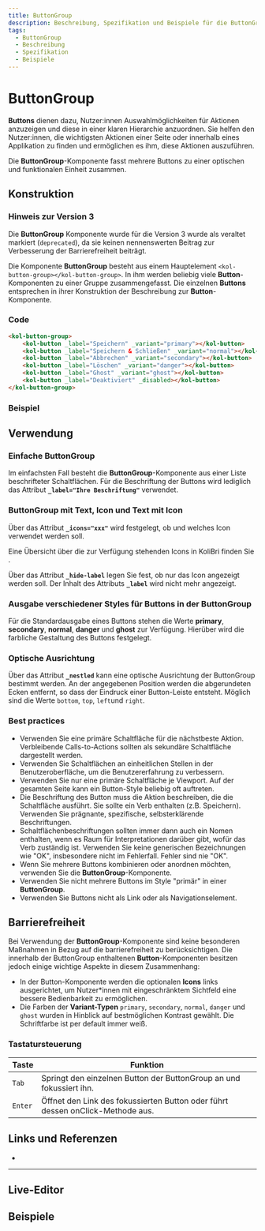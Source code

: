 ```yaml
---
title: ButtonGroup
description: Beschreibung, Spezifikation und Beispiele für die ButtonGroup-Komponente.
tags:
  - ButtonGroup
  - Beschreibung
  - Spezifikation
  - Beispiele
---
```



# ButtonGroup

**Buttons** dienen dazu, Nutzer:innen Auswahlmöglichkeiten für Aktionen anzuzeigen und diese in einer klaren Hierarchie anzuordnen. Sie helfen den Nutzer:innen, die wichtigsten Aktionen einer Seite oder innerhalb eines Applikation zu finden und ermöglichen es ihm, diese Aktionen auszuführen.

Die **ButtonGroup**-Komponente fasst mehrere Buttons zu einer optischen und funktionalen Einheit zusammen.

## Konstruktion

### Hinweis zur Version 3

Die **ButtonGroup** Komponente wurde für die Version 3 wurde als veraltet markiert (`deprecated`), da sie keinen nennenswerten Beitrag zur Verbesserung der Barrierefreiheit beiträgt.

Die Komponente **ButtonGroup** besteht aus einem Hauptelement `<kol-button-group></kol-button-group>`. In ihm werden beliebig viele **Button**-Komponenten zu einer Gruppe zusammengefasst. Die einzelnen **Buttons** entsprechen in ihrer Konstruktion der Beschreibung
zur **Button**-Komponente.

### Code

```html
<kol-button-group>
	<kol-button _label="Speichern" _variant="primary"></kol-button>
	<kol-button _label="Speichern & Schließen" _variant="normal"></kol-button>
	<kol-button _label="Abbrechen" _variant="secondary"></kol-button>
	<kol-button _label="Löschen" _variant="danger"></kol-button>
	<kol-button _label="Ghost" _variant="ghost"></kol-button>
	<kol-button _label="Deaktiviert" _disabled></kol-button>
</kol-button-group>
```

### Beispiel

<kol-button-group>
	<kol-button _label="Speichern" _variant="primary"></kol-button>
	<kol-button _label="Speichern & Schließen" _variant="normal"></kol-button>
	<kol-button _label="Abbrechen" _variant="secondary"></kol-button>
	<kol-button _label="Löschen" _variant="danger"></kol-button>
	<kol-button _label="Ghost" _variant="ghost"></kol-button>
	<kol-button _label="Deaktiviert" _disabled></kol-button>
</kol-button-group>

## Verwendung

### Einfache ButtonGroup

Im einfachsten Fall besteht die **ButtonGroup**-Komponente aus einer Liste beschrifteter Schaltflächen. Für die Beschriftung der Buttons wird lediglich das Attribut **`_label="Ihre Beschriftung"`** verwendet.

### ButtonGroup mit Text, Icon und Text mit Icon

Über das Attribut **`_icons="xxx"`** wird festgelegt, ob und welches Icon verwendet werden soll.

Eine Übersicht über die zur Verfügung stehenden Icons in KoliBri finden Sie <kol-link _href="https://icofont.com/icons" _target="_blank" _label="hier"></kol-link>.

Über das Attribut **`_hide-label`** legen Sie fest, ob nur das Icon angezeigt werden soll. Der Inhalt des Attributs **`_label`** wird nicht mehr angezeigt.

### Ausgabe verschiedener Styles für Buttons in der ButtonGroup

Für die Standardausgabe eines Buttons stehen die Werte **primary**, **secondary**, **normal**, **danger** und **ghost** zur Verfügung. Hierüber wird die farbliche Gestaltung des Buttons festgelegt.

### Optische Ausrichtung

Über das Attribut **`_nestled`** kann eine optische Ausrichtung der ButtonGroup bestimmt werden. An der angegebenen Position werden die abgerundeten Ecken entfernt, so dass der Eindruck einer Button-Leiste entsteht. Möglich sind die Werte `bottom`, `top`, `left`und `right`.

### Best practices

- Verwenden Sie eine primäre Schaltfläche für die nächstbeste Aktion. Verbleibende Calls-to-Actions sollten als sekundäre Schaltfläche dargestellt werden.
- Verwenden Sie Schaltflächen an einheitlichen Stellen in der Benutzeroberfläche, um die Benutzererfahrung zu verbessern.
- Verwenden Sie nur eine primäre Schaltfläche je Viewport. Auf der gesamten Seite kann ein Button-Style beliebig oft auftreten.
- Die Beschriftung des Button muss die Aktion beschreiben, die die Schaltfläche ausführt. Sie sollte ein Verb enthalten (z.B. Speichern). Verwenden Sie prägnante, spezifische, selbsterklärende Beschriftungen.
- Schaltflächenbeschriftungen sollten immer dann auch ein Nomen enthalten, wenn es Raum für Interpretationen darüber gibt, wofür das Verb zuständig ist. Verwenden Sie keine generischen Bezeichnungen wie "OK", insbesondere nicht im Fehlerfall. Fehler sind nie "OK".
- Wenn Sie mehrere Buttons kombinieren oder anordnen möchten, verwenden Sie die **ButtonGroup**-Komponente.
- Verwenden Sie nicht mehrere Buttons im Style "primär" in einer **ButtonGroup**.
- Verwenden Sie Buttons nicht als Link oder als Navigationselement.

## Barrierefreiheit

Bei Verwendung der **ButtonGroup**-Komponente sind keine besonderen Maßnahmen in Bezug auf die barrierefreiheit zu berücksichtigen. Die innerhalb der ButtonGroup enthaltenen **Button**-Komponenten besitzen jedoch einige wichtige Aspekte in diesem Zusammenhang:

- In der Button-Komponente werden die optionalen **Icons** links ausgerichtet, um Nutzer\*innen mit eingeschränktem Sichtfeld eine bessere Bedienbarkeit zu ermöglichen.
- Die Farben der **Variant-Typen** `primary`, `secondary`, `normal`, `danger` und `ghost` wurden in Hinblick auf bestmöglichen Kontrast gewählt. Die Schriftfarbe ist per default immer weiß.

### Tastatursteuerung

| Taste   | Funktion                                                                       |
| ------- | ------------------------------------------------------------------------------ |
| `Tab`   | Springt den einzelnen Button der ButtonGroup an und fokussiert ihn.            |
| `Enter` | Öffnet den Link des fokussierten Button oder führt dessen onClick-Methode aus. |

## Links und Referenzen

- <kol-link _href="https://www.w3.org/TR/wai-aria-practices/#button" _target="_blank"></kol-link>

<!-- Auto Generated Below -->

---

<ExampleLink component="button-group" />

## Live-Editor

<LiveEditorCompact component="button-group" />

## Beispiele

<Configurator component="button-group" sample="basic" />
